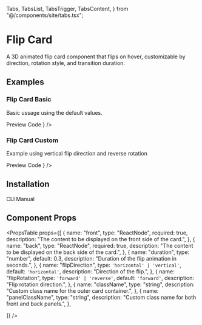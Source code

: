   Tabs,
  TabsList,
  TabsTrigger,
  TabsContent,
} from "@/components/site/tabs.tsx";


# Flip Card

A 3D animated flip card component that flips on hover, customizable by direction, rotation style, and transition duration.

## Examples

### Flip Card Basic

Basic ussage using the default values.

<Tabs defaultValue="preview" className="">
  <TabsList>
    <TabsTrigger value="preview">Preview</TabsTrigger>
    <TabsTrigger value="code">Code</TabsTrigger>
  </TabsList>
  <TabsContent value="preview">
    <ComponentRenderer component={<FlipCardBasic />} />
  </TabsContent>
  <TabsContent value="code">
    <CodeBlock filePath="src/app/docs/flip-card/flip-card-basic.tsx" />
  </TabsContent>
</Tabs>

### Flip Card Custom

Example using vertical flip direction and reverse rotation

<Tabs defaultValue="preview" className="">
  <TabsList>
    <TabsTrigger value="preview">Preview</TabsTrigger>
    <TabsTrigger value="code">Code</TabsTrigger>
  </TabsList>
  <TabsContent value="preview">
    <ComponentRenderer component={<FlipCardVertical />} />
  </TabsContent>
  <TabsContent value="code">
    <CodeBlock filePath="src/app/docs/flip-card/flip-card-vertical.tsx" />
  </TabsContent>
</Tabs>

## Installation

<Tabs defaultValue="cli" className="">
  <TabsList>
    <TabsTrigger value="cli">CLI</TabsTrigger>
    <TabsTrigger value="manual">Manual</TabsTrigger>
  </TabsList>
  <TabsContent value="cli">
    <Cli command={`add "https://ui.rechesoares.com/registry/flip-card.json"`} />
  </TabsContent>

  <TabsContent value="manual">
    <CodeBlock filePath="src/components/core/flip-card.tsx" />
  </TabsContent>
</Tabs>

## Component Props

<PropsTable
  props={[
    {
      name: "front",
      type: "ReactNode",
      required: true,
      description: "The content to be displayed on the front side of the card.",
    },
    {
      name: "back",
      type: "ReactNode",
      required: true,
      description: "The content to be displayed on the back side of the card.",
    },
    {
      name: "duration",
      type: "number",
      default: 0.3,
      description:
        "Duration of the flip animation in seconds.",
    },
    {
      name: "flipDirection",
      type: `'horizontal' | 'vertical'`,
      default: `'horizontal'`,
      description: "Direction of the flip.",
    },
    {
      name: "flipRotation",
      type: `'forward' | 'reverse'`,
      default: `'forward'`,
      description: "Flip rotation direction.",
    },
    {
      name: "className",
      type: "string",
      description: "Custom class name for the outer card container.",
    },
    {
      name: "panelClassName",
      type: "string",
      description: "Custom class name for both front and back panels.",
    },

]}
/>
